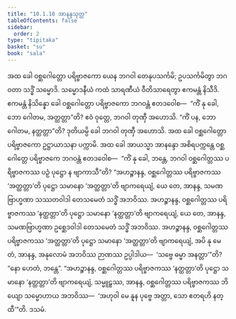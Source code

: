 ```yaml
---
title: "10.1.10 အာနန္ဒသုတ္တ"
tableOfContents: false
sidebar:
  order: 2
type: "tipitaka"
basket: "su"
book: "sala"
---
```



<DynamicBreadcrumb />

<Division number="419" book="sala">

<Paragraph number="1823" book="sala">
အထ ခေါ ဝစ္ဆဂေါတ္တော ပရိဗ္ဗာဇကော ယေန ဘဂဝါ တေနုပသင်္ကမိ; ဥပသင်္ကမိတွာ ဘဂဝတာ သဒ္ဓိံ သမ္မောဒိ. သမ္မောဒနီယံ ကထံ သာရဏီယံ ဝီတိသာရေတွာ ဧကမန္တံ နိသီဒိ. ဧကမန္တံ နိသိန္နော ခေါ ဝစ္ဆဂေါတ္တော ပရိဗ္ဗာဇကော ဘဂဝန္တံ ဧတဒဝေါစ—  “ကိံ နု ခေါ, ဘော ဂေါတမ, အတ္ထတ္တာ”တိ? ဧဝံ ဝုတ္တေ, ဘဂဝါ တုဏှီ အဟောသိ. “ကိံ ပန, ဘော ဂေါတမ, နတ္ထတ္တာ”တိ? ဒုတိယမ္ပိ ခေါ ဘဂဝါ တုဏှီ အဟောသိ. အထ ခေါ ဝစ္ဆဂေါတ္တော ပရိဗ္ဗာဇကော ဥဋ္ဌာယာသနာ ပက္ကာမိ.
</Paragraph>

<Paragraph number="1824" book="sala">
အထ ခေါ အာယသ္မာ အာနန္ဒော အစိရပက္ကန္တေ ဝစ္ဆဂေါတ္တေ ပရိဗ္ဗာဇကေ ဘဂဝန္တံ ဧတဒဝေါစ—  “ကိံ နု ခေါ, ဘန္တေ, ဘဂဝါ ဝစ္ဆဂေါတ္တဿ ပရိဗ္ဗာဇကဿ ပဉှံ ပုဋ္ဌော န ဗျာကာသီ”တိ? “အဟဉ္စာနန္ဒ, ဝစ္ဆဂေါတ္တဿ ပရိဗ္ဗာဇကဿ ‘အတ္ထတ္တာ’တိ ပုဋ္ဌော သမာနော ‘အတ္ထတ္တာ’တိ ဗျာကရေယျံ, ယေ တေ, အာနန္ဒ, သမဏဗြာဟ္မဏာ သဿတဝါဒါ တေသမေတံ သဒ္ဓိံ အဘဝိဿ. အဟဉ္စာနန္ဒ, ဝစ္ဆဂေါတ္တဿ ပရိဗ္ဗာဇကဿ ‘နတ္ထတ္တာ’တိ ပုဋ္ဌော သမာနော ‘နတ္ထတ္တာ’တိ ဗျာကရေယျံ, ယေ တေ, အာနန္ဒ, သမဏဗြာဟ္မဏာ ဥစ္ဆေဒဝါဒါ တေသမေတံ သဒ္ဓိံ အဘဝိဿ. အဟဉ္စာနန္ဒ, ဝစ္ဆဂေါတ္တဿ ပရိဗ္ဗာဇကဿ ‘အတ္ထတ္တာ’တိ ပုဋ္ဌော သမာနော ‘အတ္ထတ္တာ’တိ ဗျာကရေယျံ, အပိ နု မေ တံ, အာနန္ဒ, အနုလောမံ အဘဝိဿ ဉာဏဿ ဥပ္ပါဒါယ—  ‘သဗ္ဗေ ဓမ္မာ အနတ္တာ’”တိ? “နော ဟေတံ, ဘန္တေ”. “အဟဉ္စာနန္ဒ, ဝစ္ဆဂေါတ္တဿ ပရိဗ္ဗာဇကဿ ‘နတ္ထတ္တာ’တိ ပုဋ္ဌော သမာနော ‘နတ္ထတ္တာ’တိ ဗျာကရေယျံ, သမ္မူဠှဿ, အာနန္ဒ, ဝစ္ဆဂေါတ္တဿ ပရိဗ္ဗာဇကဿ ဘိယျော သမ္မောဟာယ အဘဝိဿ—  ‘အဟုဝါ မေ နူန ပုဗ္ဗေ အတ္တာ, သော ဧတရဟိ နတ္ထီ’”တိ.

</Paragraph>
</Division>

<Paragraph number="1825" type="center" book="sala">
ဒသမံ.
</Paragraph>
